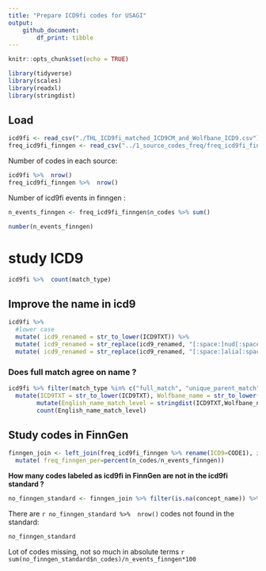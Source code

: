 ```yaml
---
title: "Prepare ICD9fi codes for USAGI"
output: 
    github_document:
        df_print: tibble
---
```


```r
knitr::opts_chunk$set(echo = TRUE)

library(tidyverse)
library(scales)
library(readxl)
library(stringdist)
```

## Load

```r
icd9fi <- read_csv("./THL_ICD9fi_matched_ICD9CM_and_Wolfbane_ICD9.csv") 
freq_icd9fi_finngen <- read_csv("../1_source_codes_freq/freq_icd9fi_finngen.csv") %>% select(-X1)
```


Number of codes in each source: 
```r
icd9fi %>%  nrow()
freq_icd9fi_finngen %>%  nrow()
```
Number of icd9fi events in finngen :
```r
n_events_finngen <- freq_icd9fi_finngen$n_codes %>% sum()

number(n_events_finngen)
```
# study ICD9

```r
icd9fi %>%  count(match_type)
```


## Improve the name in icd9 

```r
icd9fi %>% 
  #lower case
  mutate( icd9_renamed = str_to_lower(ICD9TXT)) %>% 
  mutate( icd9_renamed = str_replace(icd9_renamed, "[:space:]nud[:space:]", ", unspecified")) %>% 
  mutate( icd9_renamed = str_replace(icd9_renamed, "[:space:]alia[:space:]", ", unspecified")) 
```



### Does full match agree on name ? 



```r
icd9fi %>% filter(match_type %in% c("full_match", "unique_parent_match"))  %>% 
  mutate(ICD9TXT = str_to_lower(ICD9TXT), Wolfbane_name = str_to_lower(Wolfbane_name)) %>% 
        mutate(English_name_match_level = stringdist(ICD9TXT,Wolfbane_name) ) %>% 
        count(English_name_match_level) 
```




## Study codes in FinnGen

```r
finngen_join <- left_join(freq_icd9fi_finngen %>% rename(ICD9=CODE1), icd9fi, by = "ICD9") %>%
  mutate( freq_finngen_per=percent(n_codes/n_events_finngen))
```

**How many codes labeled as icd9fi in FinnGen are not in the icd9fi standard ?**
```r
no_finngen_standard <- finngen_join %>% filter(is.na(concept_name)) %>% select(ICD9, n_codes, freq_finngen_per, ICD9TXT , concept_name) 
```

There are `r no_finngen_standard %>%  nrow()` codes not found in the standard:

```r
no_finngen_standard 
```

Lot of codes missing, not so much in absolute terms `r sum(no_finngen_standard$n_codes)/n_events_finngen*100 `

